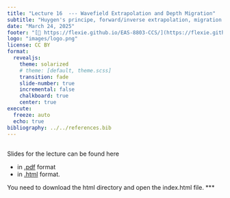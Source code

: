 ```yaml
---
title: "Lecture 16  --- Wavefield Extrapolation and Depth Migration"
subtitle: "Huygen's principe, forward/inverse extrapolation, migration "
date: "March 24, 2025"
footer: "[🔗 https://flexie.github.io/EAS-8803-CCS/](https://flexie.github.io/EAS-8803-CCS/)"
logo: "images/logo.png"
license: CC BY
format: 
  revealjs:
    theme: solarized
    # theme: [default, theme.scss]
    transition: fade
    slide-number: true
    incremental: false 
    chalkboard: true
    center: true
execute:
  freeze: auto
  echo: true
bibliography: ../../references.bib
---
```



## 

Slides for the lecture can be found here

- in [.pdf](https://www.dropbox.com/scl/fi/ij5x4t5mmdokpym9y11ir/16-Lecture.pdf?rlkey=npwq101e7f4ulnm6q3pd8f75r&st=dwk0j4kh&dl=0) format
 - in [.html](https://www.dropbox.com/scl/fo/z6qmm2t555f94m1p6f0wy/AJrMFaNktnhpH3JKBKFx6M8?rlkey=4rc39n8xm6gem3hxgu9zfs5zz&st=m8hcvt05&dl=0) format. 
 
You need to download the html directory and open the index.html file.
***